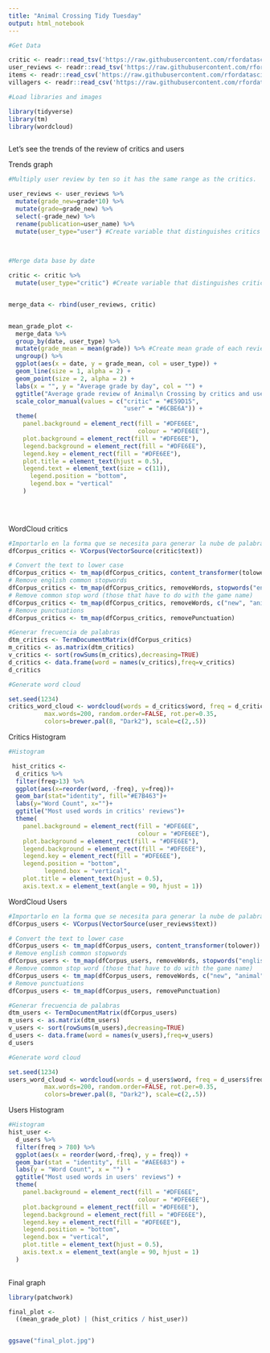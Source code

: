 ```yaml
---
title: "Animal Crossing Tidy Tuesday"
output: html_notebook
---
```




```r
#Get Data

critic <- readr::read_tsv('https://raw.githubusercontent.com/rfordatascience/tidytuesday/master/data/2020/2020-05-05/critic.tsv')
user_reviews <- readr::read_tsv('https://raw.githubusercontent.com/rfordatascience/tidytuesday/master/data/2020/2020-05-05/user_reviews.tsv')
items <- readr::read_csv('https://raw.githubusercontent.com/rfordatascience/tidytuesday/master/data/2020/2020-05-05/items.csv')
villagers <- readr::read_csv('https://raw.githubusercontent.com/rfordatascience/tidytuesday/master/data/2020/2020-05-05/villagers.csv')
```

```r
#Load libraries and images

library(tidyverse)
library(tm)
library(wordcloud)



```


Let's see the trends of the review of critics and users

Trends graph
```r

#Multiply user review by ten so it has the same range as the critics.

user_reviews <- user_reviews %>% 
  mutate(grade_new=grade*10) %>% 
  mutate(grade=grade_new) %>% 
  select(-grade_new) %>% 
  rename(publication=user_name) %>% 
  mutate(user_type="user") #Create variable that distinguishes critics from users
  
  

#Merge data base by date

critic <- critic %>% 
  mutate(user_type="critic") #Create variable that distinguishes critics from users


merge_data <- rbind(user_reviews, critic)


mean_grade_plot <-
  merge_data %>%
  group_by(date, user_type) %>%
  mutate(grade_mean = mean(grade)) %>% #Create mean grade of each review day
  ungroup() %>%
  ggplot(aes(x = date, y = grade_mean, col = user_type)) +
  geom_line(size = 1, alpha = 2) +
  geom_point(size = 2, alpha = 2) +
  labs(x = "", y = "Average grade by day", col = "") +
  ggtitle("Average grade review of Animal\n Crossing by critics and users") +
  scale_color_manual(values = c("critic" = "#E59D15",
                                "user" = "#6CBE6A")) +
  theme(
    panel.background = element_rect(fill = "#DFE6EE",
                                    colour = "#DFE6EE"),
    plot.background = element_rect(fill = "#DFE6EE"),
    legend.background = element_rect(fill = "#DFE6EE"),
    legend.key = element_rect(fill = "#DFE6EE"),
    plot.title = element_text(hjust = 0.5),
    legend.text = element_text(size = c(11)),
      legend.position = "bottom",
      legend.box = "vertical"
    )
  

  

```


WordCloud critics
```r
#Importarlo en la forma que se necesita para generar la nube de palabras
dfCorpus_critics <- VCorpus(VectorSource(critic$text))

# Convert the text to lower case
dfCorpus_critics <- tm_map(dfCorpus_critics, content_transformer(tolower))
# Remove english common stopwords
dfCorpus_critics <- tm_map(dfCorpus_critics, removeWords, stopwords("english"))
# Remove common stop word (those that have to do with the game name)
dfCorpus_critics <- tm_map(dfCorpus_critics, removeWords, c("new", "animal", "crossing", "game", "series", "much", "nintendo", "can", "switch", "games", "horizons", "something", "will", "island", "one", "just", "islands", "play", "player" )) 
# Remove punctuations
dfCorpus_critics <- tm_map(dfCorpus_critics, removePunctuation)

#Generar frecuencia de palabras
dtm_critics <- TermDocumentMatrix(dfCorpus_critics)
m_critics <- as.matrix(dtm_critics)
v_critics <- sort(rowSums(m_critics),decreasing=TRUE)
d_critics <- data.frame(word = names(v_critics),freq=v_critics)
d_critics

#Generate word cloud

set.seed(1234)
critics_word_cloud <- wordcloud(words = d_critics$word, freq = d_critics$freq, min.freq = 5,
          max.words=200, random.order=FALSE, rot.per=0.35, 
          colors=brewer.pal(8, "Dark2"), scale=c(2,.5))

```

Critics Histogram
```r
#Histogram

 hist_critics <- 
  d_critics %>% 
  filter(freq>13) %>% 
  ggplot(aes(x=reorder(word, -freq), y=freq))+
  geom_bar(stat="identity", fill="#E7B463")+
  labs(y="Word Count", x="")+
  ggtitle("Most used words in critics' reviews")+
  theme(
    panel.background = element_rect(fill = "#DFE6EE",
                                    colour = "#DFE6EE"),
    plot.background = element_rect(fill = "#DFE6EE"),
    legend.background = element_rect(fill = "#DFE6EE"),
    legend.key = element_rect(fill = "#DFE6EE"),
    legend.position = "bottom",
          legend.box = "vertical",
    plot.title = element_text(hjust = 0.5),
    axis.text.x = element_text(angle = 90, hjust = 1))
```



WordCloud Users
```r
#Importarlo en la forma que se necesita para generar la nube de palabras
dfCorpus_users <- VCorpus(VectorSource(user_reviews$text))

# Convert the text to lower case
dfCorpus_users <- tm_map(dfCorpus_users, content_transformer(tolower))
# Remove english common stopwords
dfCorpus_users <- tm_map(dfCorpus_users, removeWords, stopwords("english"))
# Remove common stop word (those that have to do with the game name)
dfCorpus_users <- tm_map(dfCorpus_users, removeWords, c("new", "animal", "crossing", "game", "series", "much", "nintendo", "can", "switch", "games", "horizons", "something", "will", "island", "one", "just", "islands", "play", "player", "per", "console")) 
# Remove punctuations
dfCorpus_users <- tm_map(dfCorpus_users, removePunctuation)

#Generar frecuencia de palabras
dtm_users <- TermDocumentMatrix(dfCorpus_users)
m_users <- as.matrix(dtm_users)
v_users <- sort(rowSums(m_users),decreasing=TRUE)
d_users <- data.frame(word = names(v_users),freq=v_users)
d_users

#Generate word cloud

set.seed(1234)
users_word_cloud <- wordcloud(words = d_users$word, freq = d_users$freq, min.freq = 5,
          max.words=200, random.order=FALSE, rot.per=0.35, 
          colors=brewer.pal(8, "Dark2"), scale=c(2,.5))

```

Users Histogram
```r

#Histogram
hist_user <-
  d_users %>%
  filter(freq > 780) %>%
  ggplot(aes(x = reorder(word,-freq), y = freq)) +
  geom_bar(stat = "identity", fill = "#AEE683") +
  labs(y = "Word Count", x = "") +
  ggtitle("Most used words in users' reviews") +
  theme(
    panel.background = element_rect(fill = "#DFE6EE",
                                    colour = "#DFE6EE"),
    plot.background = element_rect(fill = "#DFE6EE"),
    legend.background = element_rect(fill = "#DFE6EE"),
    legend.key = element_rect(fill = "#DFE6EE"),
    legend.position = "bottom",
    legend.box = "vertical",
    plot.title = element_text(hjust = 0.5),
    axis.text.x = element_text(angle = 90, hjust = 1)
  ) 
  
```



Final graph

```r
library(patchwork)

final_plot <- 
  ((mean_grade_plot) | (hist_critics / hist_user))


ggsave("final_plot.jpg")
```


